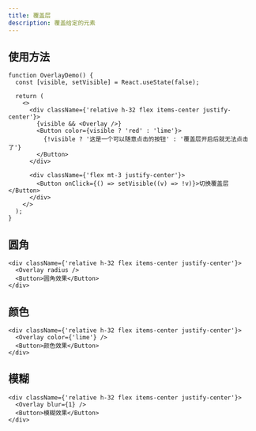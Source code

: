 ```yaml
---
title: 覆盖层
description: 覆盖给定的元素
---
```


## 使用方法

```tsx live editable
function OverlayDemo() {
  const [visible, setVisible] = React.useState(false);

  return (
    <>
      <div className={'relative h-32 flex items-center justify-center'}>
        {visible && <Overlay />}
        <Button color={visible ? 'red' : 'lime'}>
          {!visible ? '这是一个可以随意点击的按钮' : '覆盖层开启后就无法点击了'}
        </Button>
      </div>

      <div className={'flex mt-3 justify-center'}>
        <Button onClick={() => setVisible((v) => !v)}>切换覆盖层</Button>
      </div>
    </>
  );
}
```

## 圆角

```tsx live editable
<div className={'relative h-32 flex items-center justify-center'}>
  <Overlay radius />
  <Button>圆角效果</Button>
</div>
```

## 颜色

```tsx live editable
<div className={'relative h-32 flex items-center justify-center'}>
  <Overlay color={'lime'} />
  <Button>颜色效果</Button>
</div>
```

## 模糊

```tsx live editable
<div className={'relative h-32 flex items-center justify-center'}>
  <Overlay blur={1} />
  <Button>模糊效果</Button>
</div>
```
